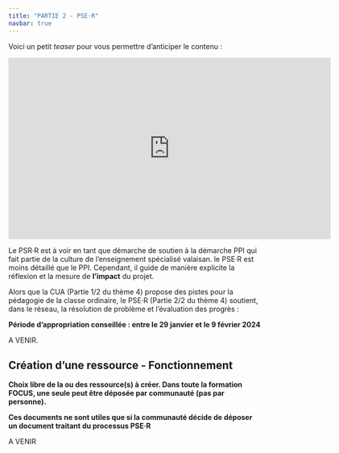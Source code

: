 ```yaml
---
title: "PARTIE 2 - PSE·R"
navbar: true
---
```


Voici un petit *teaser* pour vous permettre d'anticiper le contenu :

<iframe width="640" height="360" src="https://tube.switch.ch/embed/ey3PZxcDkD" frameborder="0" allow="fullscreen" allowfullscreen></iframe>

Le PSR·R est à voir en tant que démarche de soutien à la démarche PPI qui fait partie de la culture de l'enseignement spécialisé valaisan. le PSE·R est moins détaillé que le PPI. Cependant, il guide de manière explicite la réflexion et la mesure de **l'impact** du projet.

Alors que la CUA (Partie 1/2 du thème 4) propose des pistes pour la pédagogie de la classe ordinaire, le PSE·R (Partie 2/2 du thème 4)  soutient, dans le réseau, la résolution de problème et l'évaluation des progrès :

**Période d'appropriation conseillée : entre le 29 janvier et le 9 février 2024**

<!-- 1. [Partie 1 sur 9](https://tube.switch.ch/videos/lcrLbdEP6g) -->
<!-- 1. [Partie 2 sur 9](https://tube.switch.ch/videos/5xnk341YBN) -->
<!-- 1. [Partie 3 sur 9](https://tube.switch.ch/videos/7XJkaKKvLg) -->
<!-- 1. [Partie 4 sur 9](https://tube.switch.ch/videos/I9DfmUroSh) -->
<!-- 1. [Partie 5 sur 9](https://tube.switch.ch/videos/k1NGuC2WJj) -->
<!-- 1. [Partie 6 sur 9](https://tube.switch.ch/videos/PRDxBxd7NF) -->
<!-- 1. [Partie 7 sur 9](https://tube.switch.ch/videos/evnuxOkcgQ) -->
<!-- 1. [Partie 8 sur 9](https://tube.switch.ch/videos/UCG6EQ9oBb) -->
<!-- 1. [Partie 9 sur 9](https://tube.switch.ch/videos/i9hAc4woXx) -->

 A VENIR.

## Création d'une ressource - Fonctionnement

**Choix libre de la ou des ressource(s) à créer. Dans toute la formation FOCUS, une seule peut être déposée par communauté (pas par personne).**

**Ces documents ne sont utiles que si la communauté décide de déposer un document traitant du processus PSE·R**

<!-- - [Proposition de canevas pour publication d'une ressource (version PDF)](https://hepvsch-my.sharepoint.com/:b:/g/personal/nicolas_bressoud_hepvs_ch/ESonlRi2m7RCm6ZgPIfYl_kBk_9kltbTxKvvCKhplSpZaQ?e=Y0yJ0V) -->

A VENIR



